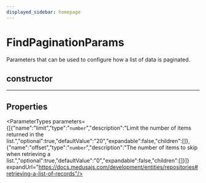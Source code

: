 ```yaml
---
displayed_sidebar: homepage
---
```



# FindPaginationParams

Parameters that can be used to configure how a list of data is paginated.

## constructor

___

## Properties

<ParameterTypes parameters={[{"name":"limit","type":"`number`","description":"Limit the number of items returned in the list.","optional":true,"defaultValue":"20","expandable":false,"children":[]},{"name":"offset","type":"`number`","description":"The number of items to skip when retrieving a list.","optional":true,"defaultValue":"0","expandable":false,"children":[]}]} expandUrl="https://docs.medusajs.com/development/entities/repositories#retrieving-a-list-of-records"/>
